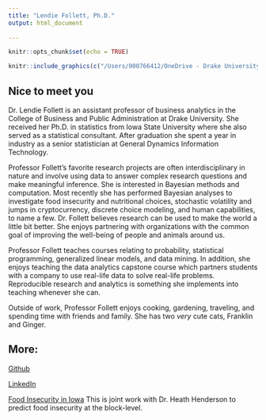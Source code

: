 ```yaml
---
title: "Lendie Follett, Ph.D."
output: html_document
 
---
```


```r
knitr::opts_chunk$set(echo = TRUE)
```


```r
knitr::include_graphics(c("/Users/000766412/OneDrive - Drake University/Documents/GitHub/LendieFollett.github.io/headshot.png","/Users/000766412/OneDrive - Drake University/Documents/GitHub/LendieFollett.github.io/jumps.png"))
```

## Nice to meet you
Dr. Lendie Follett is an assistant professor of business analytics in the College of Business and Public Administration at Drake University. She received her Ph.D. in statistics from Iowa State University where she also served as a statistical consultant. After graduation she spent a year in industry as a senior statistician at General Dynamics Information Technology. 

Professor Follett's favorite research projects are often interdisciplinary in nature and involve using data to answer complex research questions and make meaningful inference. She is interested in Bayesian methods and computation. Most recently she has performed Bayesian analyses to investigate food insecurity and nutritional choices, stochastic volatility and jumps in cryptocurrency, discrete choice modeling, and human capabilities, to name a few. Dr. Follett believes research can be used to make the world a little bit better. She enjoys partnering with organizations with the common goal of improving the well-being of people and animals around us.      

Professor Follett teaches courses relating to probability, statistical programming, generalized linear models, and data mining. In addition, she enjoys teaching the data analytics capstone course which partners students with a company to use real-life data to solve real-life problems. Reproducible research and analytics is something she implements into teaching whenever she can. 

Outside of work, Professor Follett enjoys cooking, gardening, traveling, and spending time with friends and family. She has two *very* cute cats, Franklin and Ginger. 

## More: 
[Github](https://github.com/LendieFollett/) 

[LinkedIn](https://www.linkedin.com/in/lendie-follett-464b6b91)

[Food Insecurity in Iowa](https://lfollett.shinyapps.io/FoodInsecurityPredictions/) This is joint work with Dr. Heath Henderson to predict food insecurity at the block-level. 

